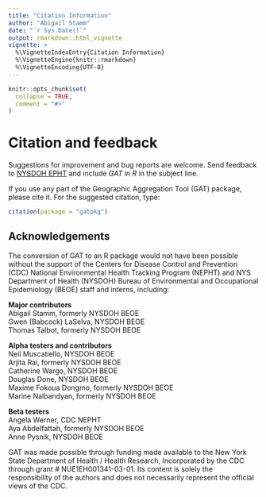 ```yaml
---
title: "Citation Information"
author: "Abigail Stamm"
date: "`r Sys.Date()`"
output: rmarkdown::html_vignette
vignette: >
  %\VignetteIndexEntry{Citation Information}
  %\VignetteEngine{knitr::rmarkdown}
  %\VignetteEncoding{UTF-8}
---
```


```r
knitr::opts_chunk$set(
  collapse = TRUE,
  comment = "#>"
)
```

# Citation and feedback

Suggestions for improvement and bug reports are welcome. Send feedback to [NYSDOH EPHT](mailto:epht@health.ny.gov?subject=[GAT in R]) and include *GAT in R* in the subject line.

If you use any part of the Geographic Aggregation Tool (GAT) package, please cite it. For the suggested citation, type:

```r
citation(package = "gatpkg")
```

## Acknowledgements

The conversion of GAT to an R package would not have been possible without the support of the Centers for Disease Control and Prevention (CDC) National Environmental Health Tracking Program (NEPHT) and NYS Department of Health (NYSDOH) Bureau of Environmental and Occupational Epidemiology (BEOE) staff and interns, including:

**Major contributors**  
Abigail Stamm, formerly NYSDOH BEOE  
Gwen (Babcock) LaSelva, NYSDOH BEOE  
Thomas Talbot, formerly NYSDOH BEOE   

**Alpha testers and contributors**  
Neil Muscatiello, NYSDOH BEOE  
Arjita Rai, formerly NYSDOH BEOE    
Catherine Wargo, NYSDOH BEOE  
Douglas Done, NYSDOH BEOE  
Maxime Fokoua Dongmo, formerly NYSDOH BEOE    
Marine Nalbandyan, formerly NYSDOH BEOE   

**Beta testers**  
Angela Werner, CDC NEPHT  
Aya Abdelfattah, formerly NYSDOH BEOE    
Anne Pysnik, NYSDOH BEOE

GAT was made possible through funding made available to the New York State Department of Health / Health Research, Incorporated by the CDC through grant # NUE1EH001341-03-01. Its content is solely the responsibility of the authors and does not necessarily represent the official views of the CDC.


